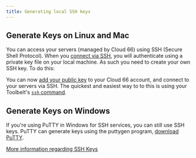 ```yaml
---
title: Generating local SSH keys
---
```




## Generate Keys on Linux and Mac

You can access your servers (managed by Cloud 66) using SSH (Secure Shell Protocol). When you [connect via SSH](/docs/servers/ssh-to-server), you will authenticate using a private key file on your local machine. As such you need to create your own SSH key. To do this:

<SshKeysPartial />

You can now [add your public key](/docs/servers/ssh-to-server#adding-your-public-key-to-your-cloud-66-account) to your Cloud 66 account, and connect to your servers via SSH. The quickest and easiest way to to this is using your Toolbelt's [`ssh` command](/docs/toolbelt/toolbelt#ssh).

## Generate Keys on Windows

If you're using PuTTY in Windows for SSH services, you can still use SSH keys. PuTTY can generate keys using the puttygen program, [download PuTTY](https://www.chiark.greenend.org.uk/~sgtatham/putty/).

[More information regarding SSH Keys](http://library.linode.com/security/ssh-keys)

